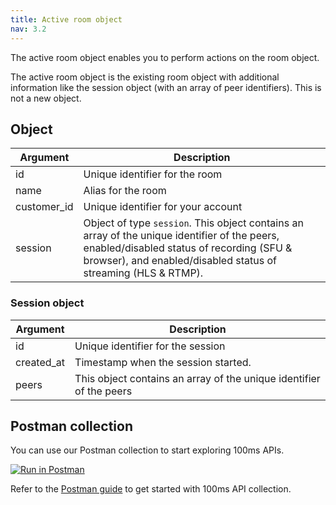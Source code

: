 ```yaml
---
title: Active room object
nav: 3.2
---
```


The active room object enables you to perform actions on the room object.

The active room object is the existing room object with additional information like the session object (with an array of peer identifiers). This is not a new object.

<EndpointRequest title="https://api.100ms.live/v2/active-rooms" />

## Object

| Argument    | Description                                                                                                                                                                                                 |
| ----------- | ----------------------------------------------------------------------------------------------------------------------------------------------------------------------------------------------------------- |
| id          | Unique identifier for the room                                                                                                                                                                              |
| name        | Alias for the room                                                                                                                                                                                          |
| customer_id | Unique identifier for your account                                                                                                                                                                          |
| session     | Object of type `session`. This object contains an array of the unique identifier of the peers, enabled/disabled status of recording (SFU & browser), and enabled/disabled status of streaming (HLS & RTMP). |

### Session object

| Argument   | Description                                                                                                                                 |
| ---------- | ------------------------------------------------------------------------------------------------------------------------------------------- |
| id         | Unique identifier for the session                                                                                                           |
| created_at | Timestamp when the session started.                                                                                                         |
| peers      | This object contains an array of the unique identifier of the peers                                                                         |

## Postman collection

You can use our Postman collection to start exploring 100ms APIs.

[![Run in Postman](https://run.pstmn.io/button.svg)](https://god.gw.postman.com/run-collection/22726679-47dcd974-29d5-4965-a35b-bf9b74a8b25a?action=collection%2Ffork&collection-url=entityId%3D22726679-47dcd974-29d5-4965-a35b-bf9b74a8b25a%26entityType%3Dcollection%26workspaceId%3Dd9145dd6-337b-4761-81d6-21a30b4147a2)

Refer to the [Postman guide](/server-side/v2/introduction/postman-guide) to get started with 100ms API collection.
